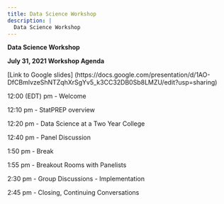```yaml
---
title: Data Science Workshop
description: |
  Data Science Workshop
---
```


**Data Science Workshop**

**July 31, 2021 Workshop Agenda **

[Link to Google slides] (https://docs.google.com/presentation/d/1AO-DfCBmlvzeShNTZqhXrSgYv5_k3CC32DB0Sb8LMZU/edit?usp=sharing)

12:00 (EDT) pm - Welcome

12:10 pm - StatPREP overview 

12:20 pm - Data Science at a Two Year College

12:40 pm -   Panel Discussion

1:50 pm - Break  

1:55 pm -  Breakout Rooms with Panelists

2:30 pm - Group Discussions - Implementation

2:45 pm - Closing, Continuing Conversations
